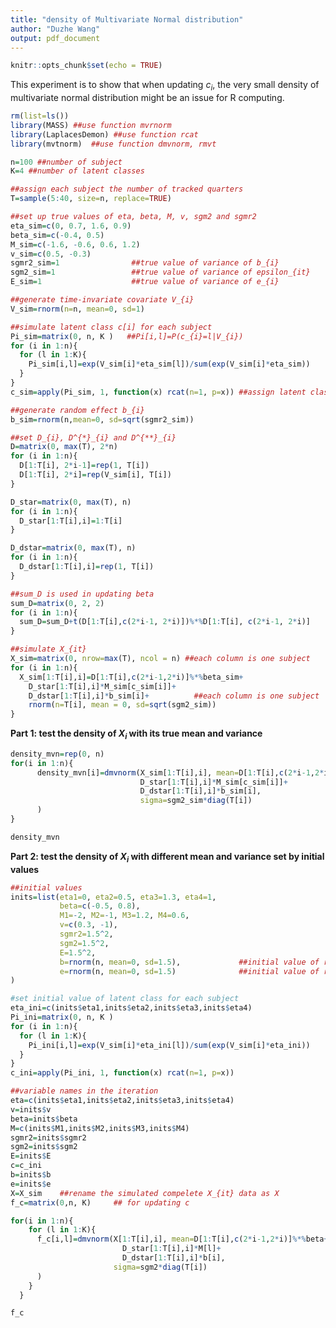 ```yaml
---
title: "density of Multivariate Normal distribution"
author: "Duzhe Wang"
output: pdf_document
---
```


```r
knitr::opts_chunk$set(echo = TRUE)
```

This experiment is to show that when updating $c_{i}$, the very small density of multivariate normal distribution might be an issue for R computing. 

```r
rm(list=ls())
library(MASS) ##use function mvrnorm
library(LaplacesDemon) ##use function rcat
library(mvtnorm)  ##use function dmvnorm, rmvt

n=100 ##number of subject
K=4 ##number of latent classes

##assign each subject the number of tracked quarters
T=sample(5:40, size=n, replace=TRUE) 

##set up true values of eta, beta, M, v, sgm2 and sgmr2
eta_sim=c(0, 0.7, 1.6, 0.9)
beta_sim=c(-0.4, 0.5)
M_sim=c(-1.6, -0.6, 0.6, 1.2) 
v_sim=c(0.5, -0.3)
sgmr2_sim=1                ##true value of variance of b_{i}
sgm2_sim=1                 ##true value of variance of epsilon_{it}
E_sim=1                    ##true value of variance of e_{i}

##generate time-invariate covariate V_{i}
V_sim=rnorm(n=n, mean=0, sd=1)

##simulate latent class c[i] for each subject 
Pi_sim=matrix(0, n, K )   ##Pi[i,l]=P(c_{i}=l|V_{i})
for (i in 1:n){
  for (l in 1:K){
    Pi_sim[i,l]=exp(V_sim[i]*eta_sim[l])/sum(exp(V_sim[i]*eta_sim))
  }
}
c_sim=apply(Pi_sim, 1, function(x) rcat(n=1, p=x)) ##assign latent class to each subject

##generate random effect b_{i}
b_sim=rnorm(n,mean=0, sd=sqrt(sgmr2_sim))  

##set D_{i}, D^{*}_{i} and D^{**}_{i}
D=matrix(0, max(T), 2*n)
for (i in 1:n){
  D[1:T[i], 2*i-1]=rep(1, T[i])
  D[1:T[i], 2*i]=rep(V_sim[i], T[i])
}

D_star=matrix(0, max(T), n)
for (i in 1:n){
  D_star[1:T[i],i]=1:T[i]
}

D_dstar=matrix(0, max(T), n)
for (i in 1:n){
  D_dstar[1:T[i],i]=rep(1, T[i])
}

##sum_D is used in updating beta
sum_D=matrix(0, 2, 2)
for (i in 1:n){
  sum_D=sum_D+t(D[1:T[i],c(2*i-1, 2*i)])%*%D[1:T[i], c(2*i-1, 2*i)] 
}

##simulate X_{it}
X_sim=matrix(0, nrow=max(T), ncol = n) ##each column is one subject
for (i in 1:n){
  X_sim[1:T[i],i]=D[1:T[i],c(2*i-1,2*i)]%*%beta_sim+
    D_star[1:T[i],i]*M_sim[c_sim[i]]+
    D_dstar[1:T[i],i]*b_sim[i]+          ##each column is one subject
    rnorm(n=T[i], mean = 0, sd=sqrt(sgm2_sim))
}


```

**Part 1: test the density of $X_{i}$ with its true mean and variance** 
```r
density_mvn=rep(0, n)
for(i in 1:n){
      density_mvn[i]=dmvnorm(X_sim[1:T[i],i], mean=D[1:T[i],c(2*i-1,2*i)]%*%beta_sim+
                             D_star[1:T[i],i]*M_sim[c_sim[i]]+
                             D_dstar[1:T[i],i]*b_sim[i],
                             sigma=sgm2_sim*diag(T[i])
      )
}

density_mvn
```

**Part 2: test the density of $X_{i}$ with different mean and variance set by initial values**
```r
##initial values
inits=list(eta1=0, eta2=0.5, eta3=1.3, eta4=1,
           beta=c(-0.5, 0.8),
           M1=-2, M2=-1, M3=1.2, M4=0.6, 
           v=c(0.3, -1),
           sgmr2=1.5^2,
           sgm2=1.5^2, 
           E=1.5^2, 
           b=rnorm(n, mean=0, sd=1.5),             ##initial value of random effect b_{i}
           e=rnorm(n, mean=0, sd=1.5)              ##initial value of random effect e_{i}
)

#set initial value of latent class for each subject
eta_ini=c(inits$eta1,inits$eta2,inits$eta3,inits$eta4)
Pi_ini=matrix(0, n, K )  
for (i in 1:n){
  for (l in 1:K){
    Pi_ini[i,l]=exp(V_sim[i]*eta_ini[l])/sum(exp(V_sim[i]*eta_ini))
  }
}
c_ini=apply(Pi_ini, 1, function(x) rcat(n=1, p=x)) 

##variable names in the iteration
eta=c(inits$eta1,inits$eta2,inits$eta3,inits$eta4)
v=inits$v
beta=inits$beta
M=c(inits$M1,inits$M2,inits$M3,inits$M4)
sgmr2=inits$sgmr2
sgm2=inits$sgm2
E=inits$E
c=c_ini
b=inits$b
e=inits$e
X=X_sim    ##rename the simulated compelete X_{it} data as X
f_c=matrix(0,n, K)     ## for updating c

for(i in 1:n){
    for (l in 1:K){
      f_c[i,l]=dmvnorm(X[1:T[i],i], mean=D[1:T[i],c(2*i-1,2*i)]%*%beta+
                         D_star[1:T[i],i]*M[l]+
                         D_dstar[1:T[i],i]*b[i],
                       sigma=sgm2*diag(T[i])
      )
    }
  }

f_c

```






